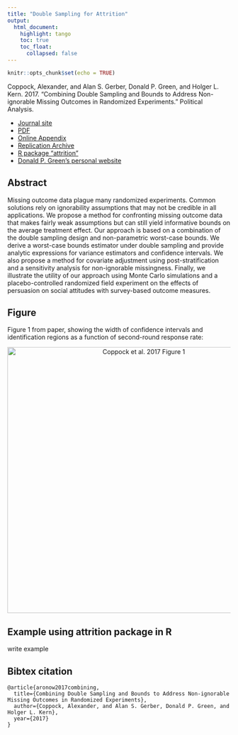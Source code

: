 ```yaml
---
title: "Double Sampling for Attrition"
output: 
  html_document:
    highlight: tango
    toc: true
    toc_float:
      collapsed: false
---
```


```r
knitr::opts_chunk$set(echo = TRUE)
```

Coppock, Alexander, and Alan S. Gerber, Donald P. Green, and Holger L. Kern. 2017. "Combining Double Sampling and Bounds to Address Non-ignorable Missing Outcomes in Randomized Experiments." Political Analysis.

- [Journal site]()
- [PDF](papers/CGGK_attrition_preproof.pdf)
- [Online Appendix](papers/CGGK_attrition_appendix.pdf)
- [Replication Archive]()
- [R package "attrition"]()
- [Donald P. Green's personal website](https://sites.google.com/site/donaldpgreen/)

## Abstract

Missing outcome data plague many randomized experiments. Common solutions rely on ignorability assumptions that may not be credible in all applications. We propose a method for confronting missing outcome data that makes fairly weak assumptions but can still yield informative bounds on the average treatment effect. Our approach is based on a combination of the double sampling design and non-parametric worst-case bounds. We derive a worst-case bounds estimator under double sampling and provide analytic expressions for variance estimators and confidence intervals. We also propose a method for covariate adjustment using post-stratification and a sensitivity analysis for non-ignorable missingness. Finally, we illustrate the utility of our approach using Monte Carlo simulations and a placebo-controlled randomized field experiment on the effects of persuasion on social attitudes with survey-based outcome measures.

## Figure

Figure 1 from paper, showing the width of confidence intervals and identification regions as a function of second-round response rate:

<center><img src="Images/CGGK_attrition_fig.pdf" alt="Coppock et al. 2017 Figure 1" width="600"></center>

## Example using attrition package in R

write example


## Bibtex citation
```
@article{aronow2017combining,
  title={Combining Double Sampling and Bounds to Address Non-ignorable Missing Outcomes in Randomized Experiments},
  author={Coppock, Alexander, and Alan S. Gerber, Donald P. Green, and Holger L. Kern},
  year={2017}
}
```





